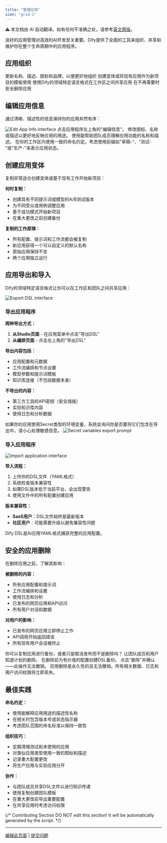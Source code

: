 ```yaml
---
title: "管理应用"
icon: "grid-2"
---
```


<Note> ⚠️ 本文档由 AI 自动翻译。如有任何不准确之处，请参考[英文原版](/en/documentation/pages/workspace/app-management)。</Note>


良好的应用管理对高效的AI开发至关重要。Dify提供了全面的工具来组织、共享和维护你在整个生命周期中的应用程序。

## 应用组织

<CardGroup cols={2}>
  <Card title="编辑与自定义" icon="edit">
    更新名称、描述、图标和品牌，以便更好地组织
  </Card>
  <Card title="复制与模板" icon="copy">
    创建变体或将现有应用作为新项目的模板使用
  </Card>
  <Card title="导入与导出" icon="arrows-exchange">
    使用Dify的领域特定语言格式在工作区之间共享应用
  </Card>
  <Card title="生命周期管理" icon="recycle">
    在不再需要时安全删除应用
  </Card>
</CardGroup>

## 编辑应用信息

通过清晰、描述性的信息保持你的应用井然有序：

<Frame>
  <img src="https://assets-docs.dify.ai/dify-enterprise-mintlify/en/guides/management/63a449e9a8ae337b9c067165d1674a45.png" alt="Edit App Info interface" />
</Frame>

<Steps>
  <Step title="访问应用设置">
    点击应用程序左上角的"编辑信息"。
  </Step>
  
  <Step title="更新详细信息">
    修改图标、名称或描述以更好地反映应用的用途。
  </Step>
  
  <Step title="考虑你的团队">
    使用能帮助团队成员理解应用功能的名称和描述。
  </Step>
</Steps>

<Tip>
在你的工作区内使用一致的命名约定。考虑使用前缀如"草稿-"、"测试-"或"生产-"来表示应用状态。
</Tip>

## 创建应用变体

复制非常适合创建变体或基于现有工作开始新项目：

**何时复制：**
- 创建具有不同提示词或模型的A/B测试版本
- 为不同受众或用例调整应用
- 基于成功模式开始新项目
- 在重大更改之前创建备份

**复制的工作原理：**
- 所有配置、提示词和工作流都会被复制
- 新应用获得一个可以自定义的默认名称
- 原始应用保持不变
- 两个应用独立运行

## 应用导出和导入

Dify的领域特定语言格式让你可以在工作区和团队之间共享应用：

<Frame>
  <img src="https://assets-docs.dify.ai/dify-enterprise-mintlify/en/guides/management/544c18d770e230db93d6756bba98d8a7.png" alt="Export DSL interface" />
</Frame>

### 导出应用程序

**两种导出方式：**
1. **从Studio页面** - 在应用菜单中点击"导出DSL"
2. **从编排页面** - 点击左上角的"导出DSL"

**导出内容包括：**
- 应用配置和元数据
- 工作流编排和节点设置
- 模型参数和提示词模板
- 知识库连接（不包括数据本身）

**不导出的内容：**
- 第三方工具的API密钥（安全措施）
- 实际知识库内容
- 使用日志和分析数据

<Warning>
如果你的应用使用Secret类型的环境变量，系统会询问你是否要将它们包含在导出中。请小心处理敏感信息。
</Warning>

<Frame>
  <img src="https://assets-docs.dify.ai/dify-enterprise-mintlify/en/guides/management/25ce002ef7f0392fc6b3b6975ae137ec.png" alt="Secret variables export prompt" />
</Frame>

### 导入应用程序

<Frame>
  <img src="https://assets-docs.dify.ai/2024/11/487d2c1cc8b86666feb35ea8a346c053.png" alt="Import application interface" />
</Frame>

**导入流程：**
1. 上传你的DSL文件（YAML格式）
2. 系统检查版本兼容性
3. 如果DSL版本低于当前平台，会出现警告
4. 使用文件中的所有配置创建应用

**版本兼容性：**
- **SaaS用户**：DSL文件始终是最新版本
- **社区用户**：可能需要升级以避免兼容性问题

<Info>
Dify DSL是AI应用YAML格式捕获完整的应用配置。
</Info>

## 安全的应用删除

在删除应用之前，了解其影响：

**被删除的内容：**
- 所有应用配置和提示词
- 工作流编排和设置
- 使用日志和分析
- 已发布的网页应用和API访问
- 所有用户对话和数据

**对用户的影响：**
- 已发布的网页应用立即停止工作
- API调用开始返回错误
- 所有现有用户会话被终止

<Steps>
  <Step title="考虑替代方案">
    你可以复制应用进行备份，或者只是取消发布而不是删除吗？
  </Step>
  
  <Step title="通知利益相关者">
    让团队成员和用户知道计划的删除。
  </Step>
  
  <Step title="如需要则导出">
    在删除前为有价值的配置创建DSL备份。
  </Step>
  
  <Step title="确认删除">
    点击"删除"并确认——此操作无法撤销。
  </Step>
</Steps>

<Warning>
应用删除是永久性的且无法撤销。所有相关数据、日志和用户访问权限将立即丢失。
</Warning>

## 最佳实践

**命名约定：**
- 使用能解释应用用途的描述性名称
- 在相关时包含版本号或状态指示器
- 考虑团队范围的命名标准以保持一致性

**组织技巧：**
- 定期清理测试和未使用的应用
- 对类似应用类型使用一致的图标和描述
- 记录重大配置更改
- 将生产应用与实验应用分开

**协作：**
- 与团队成员共享DSL文件以进行知识传递
- 使用复制创建团队模板
- 在重大更改前导出重要配置
- 在共享应用时考虑访问权限

{/*
Contributing Section
DO NOT edit this section!
It will be automatically generated by the script.
*/}

---

[编辑此页面](https://github.com/langgenius/dify-docs/edit/main/zh-hans/documentation/pages/workspace/app-management.mdx) | [提交问题](https://github.com/langgenius/dify-docs/issues/new?template=docs.yml)

